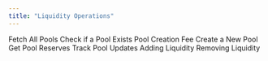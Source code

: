 ```yaml
---
title: "Liquidity Operations"
---
```


<CardGroup cols={2}>
  <Card horizontal={true} href="/v/developer/saucerswap-v1/liquidity-operations/fetch-all-pools">
    Fetch All Pools
  </Card>

  <Card horizontal={true} href="/v/developer/saucerswap-v1/liquidity-operations/check-if-a-pool-exists">
    Check if a Pool Exists
  </Card>
</CardGroup>

<CardGroup cols={2}>
  <Card horizontal={true} href="/v/developer/saucerswap-v1/liquidity-operations/pool-creation-fee">
    Pool Creation Fee
  </Card>

  <Card horizontal={true} href="/v/developer/saucerswap-v1/liquidity-operations/create-a-new-pool">
    Create a New Pool
  </Card>
</CardGroup>

<CardGroup cols={2}>
  <Card horizontal={true} href="/v/developer/saucerswap-v1/liquidity-operations/get-pool-reserves">
    Get Pool Reserves
  </Card>

  <Card horizontal={true} href="/v/developer/saucerswap-v1/liquidity-operations/track-pool-updates">
    Track Pool Updates
  </Card>
</CardGroup>

<CardGroup cols={2}>
  <Card horizontal={true} href="/v/developer/saucerswap-v1/liquidity-operations/adding-liquidity">
    Adding Liquidity
  </Card>

  <Card horizontal={true} href="/v/developer/saucerswap-v1/liquidity-operations/removing-liquidity">
    Removing Liquidity
  </Card>
</CardGroup>

